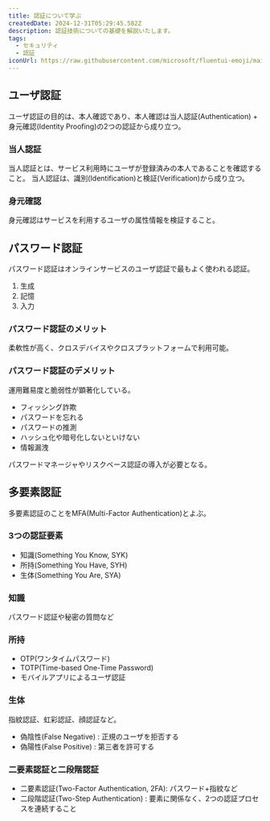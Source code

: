 ```yaml
---
title: 認証について学ぶ
createdDate: 2024-12-31T05:29:45.582Z
description: 認証技術についての基礎を解説いたします。
tags:
  - セキュリティ
  - 認証
iconUrl: https://raw.githubusercontent.com/microsoft/fluentui-emoji/main/assets/Pig%20nose/Flat/pig_nose_flat.svg
---
```


## ユーザ認証

ユーザ認証の目的は、本人確認であり、本人確認は当人認証(Authentication) + 身元確認(Identity Proofing)の2つの認証から成り立つ。

### 当人認証

当人認証とは、サービス利用時にユーザが登録済みの本人であることを確認すること。
当人認証は、識別(Identification)と検証(Verification)から成り立つ。

### 身元確認

身元確認はサービスを利用するユーザの属性情報を検証すること。

## パスワード認証

パスワード認証はオンラインサービスのユーザ認証で最もよく使われる認証。

1. 生成
1. 記憶
1. 入力

### パスワード認証のメリット

柔軟性が高く、クロスデバイスやクロスプラットフォームで利用可能。

### パスワード認証のデメリット

運用難易度と脆弱性が顕著化している。

* フィッシング詐欺
* パスワードを忘れる
* パスワードの推測
* ハッシュ化や暗号化しないといけない
* 情報漏洩

パスワードマネージャやリスクベース認証の導入が必要となる。

## 多要素認証

多要素認証のことをMFA(Multi-Factor Authentication)とよぶ。

### 3つの認証要素

* 知識(Something You Know, SYK)
* 所持(Something You Have, SYH)
* 生体(Something You Are, SYA)

### 知識

パスワード認証や秘密の質問など

### 所持

* OTP(ワンタイムパスワード)
* TOTP(Time-based One-Time Password)
* モバイルアプリによるユーザ認証

### 生体

指紋認証、虹彩認証、顔認証など。

* 偽陰性(False Negative) : 正規のユーザを拒否する
* 偽陽性(False Positive) : 第三者を許可する

### 二要素認証と二段階認証

* 二要素認証(Two-Factor Authentication, 2FA): パスワード+指紋など
* 二段階認証(Two-Step Authentication) : 要素に関係なく、2つの認証プロセスを連続すること
